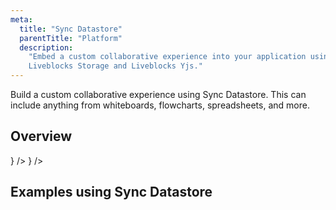 ```yaml
---
meta:
  title: "Sync Datastore"
  parentTitle: "Platform"
  description:
    "Embed a custom collaborative experience into your application using
    Liveblocks Storage and Liveblocks Yjs."
---
```


Build a custom collaborative experience using Sync Datastore. This can include
anything from whiteboards, flowcharts, spreadsheets, and more.

## Overview

<ListGrid columns={2}>
  <DocsCard
    type="technology"
    title="Yjs"
    href="/docs/products/realtime-apis/yjs"
    description="Data store for text editors"
    visual={<DocsYjsIcon className="fill-product-icon-brand h-auto w-6" />}
  />
  <DocsCard
    type="technology"
    title="Storage"
    href="/docs/products/realtime-apis/storage"
    description="Data store for creative tools"
    visual={<DocsStorageIcon className="fill-product-icon-brand h-auto w-6" />}
  />
</ListGrid>

## Examples using Sync Datastore

<ListGrid columns={2}>
  <ExampleCard
    example={{
      title: "Live Avatar Stack",
      slug: "live-avatar-stack",
      image: "/images/examples/thumbnails/live-avatar-stack.jpg",
    }}
    technologies={["nextjs", "nuxtjs", "vuejs", "sveltekit", "solidjs"]}
    openInNewWindow
  />
  <ExampleCard
    example={{
      title: "Live Cursors Chat",
      slug: "live-cursors-chat",
      image: "/images/examples/thumbnails/live-cursors-chat.jpg",
    }}
    technologies={["nextjs"]}
    openInNewWindow
  />
  <ExampleCard
    example={{
      title: "Collaborative Whiteboard",
      slug: "collaborative-whiteboard-advanced",
      image:
        "/images/examples/thumbnails/collaborative-whiteboard-advanced.jpg",
      advanced: true,
    }}
    technologies={["nextjs"]}
    openInNewWindow
  />
  <ExampleCard
    example={{
      title: "Collaborative Flowchart",
      slug: "collaborative-flowchart/zustand-flowchart",
      image: "/images/examples/thumbnails/collaborative-flowchart.jpg",
      advanced: true,
    }}
    technologies={["zustand"]}
    openInNewWindow
  />
</ListGrid>

